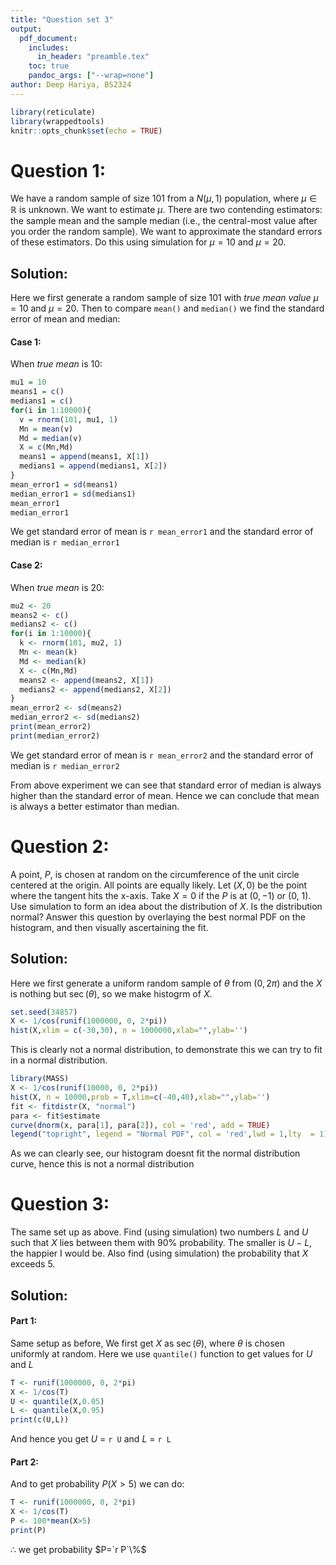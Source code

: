 ```yaml
---
title: "Question set 3"
output:
  pdf_document:
    includes:
      in_header: "preamble.tex"
    toc: true
    pandoc_args: ["--wrap=none"]
author: Deep Hariya, BS2324
---
```


```r
library(reticulate)
library(wrappedtools)
knitr::opts_chunk$set(echo = TRUE)
```

\newpage

# Question 1:

\smallskip

We have a random sample of size $101$ from a $N(\mu, 1)$ population, where $\mu\in\mathbb{R}$ is unknown. We want to estimate $\mu$. There are two contending estimators: the sample mean and the sample median (i.e., the central-most value after you order the random sample). We want to approximate the standard errors of these estimators. Do this using simulation for $\mu = 10$ and $\mu=20$.

\medskip

## Solution:

Here we first generate a random sample of size 101 with *true mean value* $\mu =10$ and $\mu = 20$. Then to compare `mean()` and `median()` we find the standard error of mean and median:

#### Case 1:
When *true mean* is $10$:
```r
mu1 = 10
means1 = c()
medians1 = c()
for(i in 1:10000){
  v = rnorm(101, mu1, 1)
  Mn = mean(v)
  Md = median(v)
  X = c(Mn,Md)
  means1 = append(means1, X[1])
  medians1 = append(medians1, X[2])
}
mean_error1 = sd(means1)
median_error1 = sd(medians1)
mean_error1
median_error1
```
We get standard error of mean is `r mean_error1` and the standard error of median is `r median_error1`

\smallskip

#### Case 2:
When *true mean* is $20$:
```r
mu2 <- 20
means2 <- c()
medians2 <- c()
for(i in 1:10000){
  k <- rnorm(101, mu2, 1)
  Mn <- mean(k)
  Md <- median(k)
  X <- c(Mn,Md)
  means2 <- append(means2, X[1])
  medians2 <- append(medians2, X[2])
}
mean_error2 <- sd(means2)
median_error2 <- sd(medians2)
print(mean_error2)
print(median_error2)
```
We get standard error of mean is `r mean_error2` and the standard error of median is `r median_error2`

From above experiment we can see that standard error of median is always higher than the standard error of mean. Hence we can conclude that mean is always a better estimator than median.


\newpage

# Question 2:

\smallskip

A point, $P$, is chosen at random on the circumference of the unit circle centered at the origin. All points are equally likely. Let $(X, 0)$ be the point where the tangent hits the x-axis. Take $X = 0$ if the $P$ is at $(0, -1)$ or (0, 1). Use simulation to form an idea about the distribution of $X$. Is the distribution normal? Answer this question by overlaying the best normal PDF on the histogram, and then visually ascertaining the fit.

\medskip


## Solution:

Here we first generate a uniform random sample of $\theta$ from $(0,2\pi)$ and the $X$ is nothing but $\sec(\theta)$, so we make histogrm of $X$.
```r
set.seed(34857)
X <- 1/cos(runif(1000000, 0, 2*pi))
hist(X,xlim = c(-30,30), n = 1000000,xlab="",ylab='')
```

This is clearly not a normal distribution, to demonstrate this we can try to fit in a normal distribution. 

```r
library(MASS)
X <- 1/cos(runif(10000, 0, 2*pi))
hist(X, n = 10000,prob = T,xlim=c(-40,40),xlab="",ylab='')
fit <- fitdistr(X, "normal")
para <- fit$estimate
curve(dnorm(x, para[1], para[2]), col = 'red', add = TRUE)
legend("topright", legend = "Normal PDF", col = 'red',lwd = 1,lty  = 1)
```

As we can clearly see, our histogram doesnt fit the normal distribution curve, hence this is not a normal distribution


\newpage

# Question 3:

\smallskip

The same set up as above. Find (using simulation) two numbers $L$ and $U$ such that $X$ lies between them with $90\%$ probability. The smaller is $U -L$, the happier I would be. Also find (using simulation) the probability that $X$ exceeds 5.

\medskip

## Solution:

#### Part 1:

\smallskip

Same setup as before, We first get $X$ as $\sec(\theta)$, where $\theta$ is chosen uniformly at random. Here we use `quantile()` function to get values for $U$ and $L$
```r
T <- runif(1000000, 0, 2*pi)
X <- 1/cos(T)
U <- quantile(X,0.05)
L <- quantile(X,0.95)
print(c(U,L))
```

And hence you get $U$ = `r U` and $L$ = `r L`

\medskip

#### Part 2:

\smallskip

And to get probability $P(X > 5)$ we can do:

```r
T <- runif(1000000, 0, 2*pi)
X <- 1/cos(T)
P <- 100*mean(X>5)
print(P)
```
$\therefore$ we get probability $P=`r P`\%$
